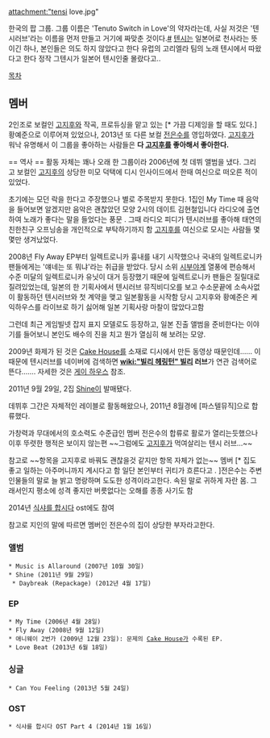 attachment:"tensi love.jpg"

한국의 팝 그룹. 그룹 이름은 'Tenuto Switch in Love'의 약자라는데, 사실 저것은 '텐시러브'라는 이름을 먼저 만들고 거기에 짜맞춘 것이다.[https://twitter.com/tensilove_G/status/150987667637682176 #] [[텐시]]는 일본어로 천사라는 뜻이긴 하나, 본인들은 의도 하지 않았다고 한다 
유럽의 고리엘라 팀의 노래 텐시에서 따왔다고 한다 정작 그텐시가 일본어 텐시인줄 몰랐다고.. 

[[목차]]
== 멤버 ==
2인조로 보컬인 [[고지후]]와  작곡, 프로듀싱을 맡고 있는 [* 가끔 디제잉을 할 때도 있다.] 황예준으로 이루어져 있었으나, 2013년 또 다른 보컬 [[전은수]]를 영입하였다. [[고지후]]가 워낙 유명해서 이 그룹을 좋아하는 사람들은 '''다 [[고지후]]를 좋아해서 좋아한다.'''

{{{Insert non-formatted text here}}}== 역사 ==
활동 자체는 꽤나 오래 한 그룹이라 2006년에 첫 데뷔 앨범을 냈다. 그리고 보컬인 [[고지후]]의 상당한 미모 덕택에 디시 인사이드에서 한때 여신으로 떠오른 적이 있었다.

초기에는 모던 락을 한다고 주장했으나 별로 주목받지 못한다. 1집인 My Time 때 음악을 들어보면 알겠지만 음악은 괜찮았던 모양
2시의 데이트 김현철입니다 라디오에 출연하여 노래가 좋다는 말을 들었다는 풍문 . 그때 라디오 피디가 텐시러브를 좋아해 태연의
친한친구 오프닝송을 개인적으로 부탁하기까지 함
[[고지후]]를 여신으로 모시는 사람들 몇몇만 생겨났었다.

2008년 Fly Away EP부터 일렉트로니카 흉내를 내기 시작했으나 국내의 일렉트로니카 팬들에게는 '얘네는 또 뭐냐'라는 취급을 받았다. 당시 소위 [[시부야계]] 열풍에 편승해서 수준 미달의 일렉트로니카 유닛이 대거 등장했기 때문에 일렉트로니카 팬들은 질릴대로 질려있었는데, 일본의 한 기획사에서 텐시러브 뮤직비디오를 보고 수소문끝에 
소속사없이 활동하던 텐시러브와 첫 계약을 맺고 일본활동을 시작함
당시 고지후와 황예준은 케익하우스를 라이브로 하기 싫어해 일본 기획사랑 마찰이 많았다고함 

그런데 최근 게임빌넷 잡지 표지 모델로도 등장하고, 일본 진출 앨범을 준비한다는 이야기를 들어보니 본인도 배수의 진을 치고 뭔가 열심히 해 보려는 모양. 

2009년 화제가 된 것은 [[Cake House]]를 소재로 디시에서 만든 동영상 때문인데…… 이 때문에 텐시러브를 네이버에 검색하면 '''[[wiki:"빌리 헤링턴" 빌리]] 러브'''가 연관 검색어로 뜬다……. 자세한 것은 [[게이 하우스]] 참조. 

2011년 9월 29일, 2집 [[Shine]]이 발매됐다.

데뷔후 그간은 자체적인 레이블로 활동해왔으나, 2011년 8월경에 [파스텔뮤직]으로 합류했다.


가창력과 무대에서의 호소력도 수준급인 멤버 전은수의 합류로 활로가 열리는듯했으나 이후 뚜렷한 행적은 보이지 않는편 ~~그럼에도 [[고지후]]가 먹여살리는 텐시 러브...~~

참고로 ~~항목을 고지후로 바꿔도 괜찮을것 같지만 항목 자체가 없는~~ 멤버 [* 집도 좋고 일하는 아주머니까지 계시다고 함 일단 본인부터 귀티가 흐른다고 . ]전은수는 주변인물들의 말로 늘 밝고 명랑하며 도도한 성격이라고한다. 속된 말로 귀하게 자란 몸. 그래서인지 평소에 성격 좋지만 버릇없다는 오해를 종종 사기도 함

2014년 [[식샤를 합시다]] ost에도 참여

참고로 지인의 말에 따르면 멤버인 {{{$ Insert latex formula here $}}}전은수의 집이 상당한 부자라고한다.



=== 앨범 ===
 * Music is Allaround (2007년 10월 30일)
 * Shine (2011년 9월 29일)
  * Daybreak (Repackage) (2012년 4월 17일)
=== EP ===
 * My Time (2006년 4월 28일)
 * Fly Away (2008년 9월 12일)
 * 애니웨이 2번가 (2009년 12월 23일): 문제의 [[Cake House]]가 수록된 EP.
 * Love Beat (2013년 6월 18일)
=== 싱글 ===
 * Can You Feeling (2013년 5월 24일)
=== OST ===
 * 식샤를 합시다 OST Part 4 (2014년 1월 16일)
